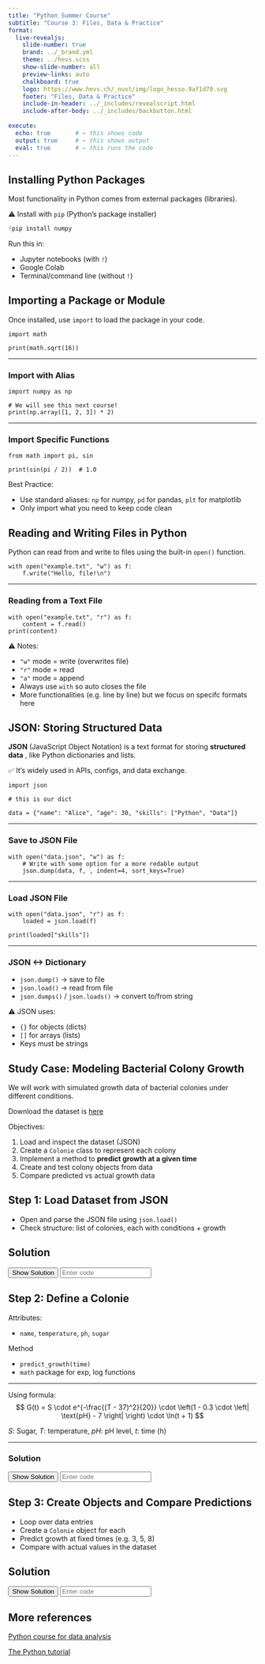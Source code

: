 ```yaml
---
title: "Python Summer Course"
subtitle: "Course 3: Files, Data & Practice"
format:
  live-revealjs:
    slide-number: true
    brand: ../_brand.yml
    theme: ../hevs.scss
    show-slide-number: all
    preview-links: auto
    chalkboard: true
    logo: https://www.hevs.ch/_nuxt/img/logo_hesso.9af1d79.svg
    footer: "Files, Data & Practice"
    include-in-header: ../_includes/revealscript.html
    include-after-body: ../_includes/backbutton.html
    
execute:
  echo: true       # ← this shows code
  output: true     # ← this shows output
  eval: true       # ← this runs the code
---
```


## Installing Python Packages

Most functionality in Python comes from external packages (libraries).

⚠️ Install with `pip` (Python's package installer)

```python
!pip install numpy
```
Run this in:

- Jupyter notebooks (with `!`)
- Google Colab
- Terminal/command line (without `!`)

## Importing a Package or Module

Once installed, use `import` to load the package in your code.


```pyodide
import math

print(math.sqrt(16))
```

---

### Import with Alias
```pyodide
import numpy as np

# We will see this next course!
print(np.array([1, 2, 3]) * 2)
```

---

### Import Specific Functions
```pyodide
from math import pi, sin

print(sin(pi / 2))  # 1.0
```

Best Practice:

- Use standard aliases: `np` for numpy, `pd` for pandas, `plt` for matplotlib
- Only import what you need to keep code clean

## Reading and Writing Files in Python

Python can read from and write to files using the built-in `open()` function.

```pyodide
with open("example.txt", "w") as f:
    f.write("Hello, file!\n")
```

---

### Reading from a Text File
```pyodide
with open("example.txt", "r") as f:
    content = f.read()
print(content)
```

⚠️ Notes:

- `"w"` mode = write (overwrites file)
- `"r"` mode = read
- `"a"` mode = append
- Always use `with` so auto closes the file
- More functionalities (e.g. line by line) but we focus on specifc formats here

## JSON: Storing Structured Data

**JSON** (JavaScript Object Notation) is a text format for storing **structured data** , like Python dictionaries and lists.

✅ It's widely used in APIs, configs, and data exchange.

```pyodide
import json

# this is our dict

data = {"name": "Alice", "age": 30, "skills": ["Python", "Data"]}
```

---

###  Save to JSON File
```pyodide
with open("data.json", "w") as f:
    # Write with some option for a more redable output
    json.dump(data, f, , indent=4, sort_keys=True)
```

---

### Load JSON File
```pyodide
with open("data.json", "r") as f:
    loaded = json.load(f)

print(loaded["skills"])
```

---

### JSON <-> Dictionary
- `json.dump()` → save to file
- `json.load()` → read from file
- `json.dumps()` / `json.loads()` → convert to/from string

⚠️ JSON uses:

- `{}` for objects (dicts)
- `[]` for arrays (lists)
- Keys must be strings


## Study Case: Modeling Bacterial Colony Growth

We will work with simulated growth data of bacterial colonies under different conditions.

Download the dataset is [here](./colonies.json)

Objectives:

1. Load and inspect the dataset (JSON)
2. Create a `Colonie` class to represent each colony
3. Implement a method to **predict growth at a given time**
4. Create and test colony objects from data
5. Compare predicted vs actual growth data

## Step 1: Load Dataset from JSON

- Open and parse the JSON file using `json.load()`
- Check structure: list of colonies, each with conditions + growth

## Solution

<div class="reveal-solution-container" style="margin-top: 1em;">
  <button onclick="revealSolution(this)" data-code="cheater">Show Solution</button>
  <input type="text" class="solution-code" placeholder="Enter code" />
  <div class="solution-content" style="display: none; margin-top: 0.5em;">

```python
import json

with open("colonies.json", "r") as f:
    data = json.load(f)

print(data[0].keys())
```
  </div>
</div>

## Step 2: Define a Colonie

Attributes:

- `name`, `temperature`, `ph`, `sugar`

Method

- `predict_growth(time)`
- `math` package for exp, log functions

---

Using formula:
$$
G(t) = S \cdot e^{-\frac{(T - 37)^2}{20}} \cdot \left(1 - 0.3 \cdot \left| \text{pH} - 7 \right| \right) \cdot \ln(t + 1)
$$

$S$: Sugar, $T$: temperature, $pH$: pH level, $t$: time (h)

---

### Solution

<div class="reveal-solution-container" style="margin-top: 1em;">
  <button onclick="revealSolution(this)" data-code="cheater">Show Solution</button>
  <input type="text" class="solution-code" placeholder="Enter code" />
  <div class="solution-content" style="display: none; margin-top: 0.5em;">

```python
import math

class Colonie:
    def __init__(self, name, temperature, ph, sugar):
        self.name = name
        self.temperature = temperature
        self.ph = ph
        self.sugar = sugar

    def predict_growth(self, t):
        base = self.sugar * math.exp(-((self.temperature - 37) ** 2) / 20)
        ph_factor = 1 - abs(self.ph - 7) * 0.3
        return round(base * ph_factor * math.log(t + 1), 3)
```
  </div>
</div>

## Step 3: Create Objects and Compare Predictions

- Loop over data entries
- Create a `Colonie` object for each
- Predict growth at fixed times (e.g. 3, 5, 8)
- Compare with actual values in the dataset


## Solution

<div class="reveal-solution-container" style="margin-top: 1em;">
  <button onclick="revealSolution(this)" data-code="cheater">Show Solution</button>
  <input type="text" class="solution-code" placeholder="Enter code" />
  <div class="solution-content" style="display: none; margin-top: 0.5em;">

```python
fixed_times = [3, 5, 8]

for item in data:
    cond = item["conditions"]
    c = Colonie(item["name"], cond["temperature"], cond["ph"], cond["sugar"])
    print(f"{c.name}:")

    for t in fixed_times:
        actual = float(item["growth"][str(t)])
        predicted = c.predict_growth(t)
        print(f"  t={t}h:  predicted={predicted}, actual={actual}")
```
  </div>
</div>

## More references

[Python course for data analysis](https://github.com/jbossios/python-tutorial/tree/c2db1696439b23c0e4c02eff680bf61e45caab7e?tab=readme-ov-file)

[The Python tutorial](https://docs.python.org/3/tutorial/)






